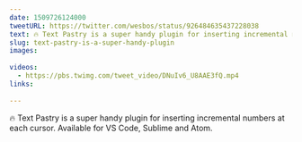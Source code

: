 ```yaml
---
date: 1509726124000
tweetURL: https://twitter.com/wesbos/status/926484635437228038
text: 🔥 Text Pastry is a super handy plugin for inserting incremental numbers at each cursor. Available for VS Code, Sublime and Atom. 
slug: text-pastry-is-a-super-handy-plugin
images:
  
videos:
  - https://pbs.twimg.com/tweet_video/DNuIv6_U8AAE3fQ.mp4
links:
  
---
```

🔥 Text Pastry is a super handy plugin for inserting incremental numbers at each cursor. Available for VS Code, Sublime and Atom.

